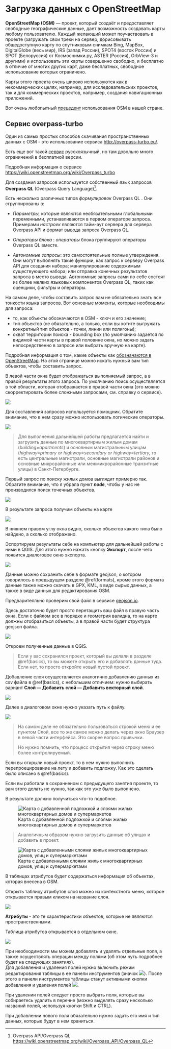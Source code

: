 # Загрузка данных с OpenStreetMap {#osm}

**OpenStreetMap (OSM)** --- проект, который создаёт и предоставляет свободные географические данные, дает возможность создавать карты любому пользователю. Каждый желающий может поучаствовать в проекте (загружать свои треки на сервер, дорисовывать общедоступную карту по спутниковым снимкам Bing, MapBox, DigitalGlobe (весь мир), IRS (запад России), SPOT4 (восток России) и SPOT (Белоруссия) от Космоснимки.ру, ASTER (Россия), OrbView-3 и другими) и использовать эти карты совершенно свободно, и бесплатно в отличие от многих других карт, даже бесплатных, свободное использование которых ограничено.

Карты этого проекта очень широко используются как в некоммерческих целях, например, для исследовательских проектов, так и для коммерческих проектов, например, создания навигационных приложений.

Вот очень любопытный [прецедент](http://shtosm.ru/all/vserossiyskaya-perepis-pod-ugrozoy/) использования OSM в нашей стране.

## Сервис overpass-turbo

Один из самых простых способов скачивания пространственных данных с OSM - это использование сервиса <http://overpass-turbo.eu/>.

Есть еще вот такой [сервис](https://yourmaps.io/) русскоязычный, но там довольно много ограничений в бесплатной версии.

Подробная информация о сервисе [[https://wiki.openstreetmap.org/wiki/Overpass_turbo]{.ul}](https://wiki.openstreetmap.org/wiki/Overpass_turbo)

Для создания запросов используется собственный язык запросов **Overpass QL** (Overpass Query Language)[^osm-1].

[^osm-1]: Overpass API/Overpass QL <https://wiki.openstreetmap.org/wiki/Overpass_API/Overpass_QL>

Есть несколько различных типов *формулировок* Overpass QL . Они сгруппированы в:

-   *Параметры,* которые являются необязательными глобальными переменными, устанавливаются в первом операторе запроса. Примерами *настроек* являются тайм-аут сервера для сервера Overpass API и формат вывода запроса Overpass QL.

-   *Операторы блока* : *операторы* блока группируют операторы Overpass QL вместе.

-   *Автономные запросы*: это самостоятельные полные утверждения. Они могут выполнять такие функции, как запрос к серверу Overpass API для создания набора; манипулирование содержимым существующего набора; или отправка конечных результатов запроса в место вывода. Автономные запросы сами по себе состоят из более мелких языковых компонентов Overpass QL, таких как оценщики, фильтры и операторы.

На самом деле, чтобы составить запрос вам не обязательно знать все тонкости языка запросов. Вот основные моменты, которые необходимы для запроса:

-   то, как объекты обозначаются в OSM - ключ и его значение;
-   тип объектов (не обязательно, а только, если вы хотите выгружать конкретный тип объектов - точки, линии или полигоны);
-   охват территории поиска - bounding box (по умолчанию задается по видимой части карты в правой половине окна, но можно задать непосредственно в запросе или выбрать вручную на карте).

Подробная информация о том, какие объекты как [обозначаются в OpenStreetMap](https://wiki.openstreetmap.org/wiki/RU:%D0%9E%D0%B1%D1%8A%D0%B5%D0%BA%D1%82%D1%8B_%D0%BA%D0%B0%D1%80%D1%82%D1%8B). На этой странице можно искать нужный вам тип объектов, чтобы составить запрос.

В левой части окна будет отображаться выполняемый запрос, а в правой результаты этого запроса. По умолчанию поиск осуществляется в той области, которая отображается в правой части окна (это можно скорректировать более сложными запросами, см. справку о сервисе).

![](images/47.PNG)

Для составления запросов используется помощник. Обратите внимание, что в нем сразу можно использовать логические операторы.

![](images/48.PNG)

> Для выполнения дальнейшей работы предлагается найти и загрузить данные по многоквартирным жилым домам (*building=apartments*) и основным магистральным улицам (*highway=primary or highway=secondary or highway=tertiary,* то есть центральные магистрали, основные магистрали районов и основные микрорайонные или межмикрорайонные транзитные улицы) в Санкт-Петербурге.

Первый запрос по поиску жилых домов выглядит примерно так. Обратите внимание, что я убрала пункт ***node***, чтобы у нас не производился поиск точечных объектов.

![](images/49.PNG)

В результате запроса получим объекты на карте

![](images/50.PNG)

В нижнем правом углу окна видно, сколько объектов какого типа было найдено, а сколько отображено.

Эспортируем результаты себе на компьютер для дальнейшей работы с ними в QGIS. Для этого нужно нажать кнопку **Экспорт**, после чего появится диалоговое окно экспорта.

![](images/51.PNG)

Данные можно сохранить себе в формате geojson, о котором говорилось в предыдущем разделе \@ref(formats), кроме этого формата данные также можно скачать в GPX, KML, в виде сырых данных, а также в виде данных для редактирования OSM.

Предварителльно проверим свой файл в сервисе [geojson.io](geojson.io).

Здесь достаточно будет просто перетащить ваш файл в правую часть окна. Если с файлом все в порядке и геометрия валидна, то на карте должны отобразиться объекты, а в правой части будет структура geojson файла.

![](images/52.PNG)

Откроем полученные данные в QGIS.

> Если у вас сохранился проект, который вы делали в разделе \@ref(basics), то вы можете открыть его и добавлять данные туда. Если нет, то просто откройте новый пустой проект.

Добавление слоя осуществляется аналогично добавлению данных из csv файла в \@ref(basics), с небольшим отличием: нужно выбирать вариант **Слой --- Добавить слой --- Добавить векторный слой**.

![](images/53.png)

Далее в диалоговом окне нужно указать путь к файлу.

![](images/54.PNG)

> На самом деле не обязательно пользоваться строкой меню и ее пунктом Слой, все то же самое можно делать через окно Браузер в левой части интерфейса. Это скорее вопрос привычки.
>
> Но нужно помнить, что процесс открытия через строку меню более контролируемый.

Если вы открыли новый проект, то в нем нужно выполнить перепроецирование на лету и добавить подложку. Как это сделать было описано в \@ref(basics).

Если вы работали в сохранненом с предыдущего занятия проекте, то вам этого делать не нужно, так как это уже было выполнено.

В результате должно получиться что-то подобное.

![Карта с добавленной подложкой и слоями жилых многоквартирных домов и супермаркетов](images/55.PNG)

> Аналогичным образом нужно загрузить данные об улицах и добавить в проект.

![Карта с добавленными слоями жилых многоквартирных домов, улиц и супермаркетами](images/56.PNG)

В таблицах атрибутов будет содержаться информация об объектах, которая внесена в OSM.

Открыть таблицу атрибутов слоя можно из контекстного меню, которое открывается правым кликом на название слоя.

![](images/57.png)

**Атрибуты** - это те характеристики объектов, которые не являются пространственными.

Таблица атрибутов открывается в отдельном окне.

![](images/58.PNG)

При необходимости мы можем добавлять и удалять отдельные поля, а также осуществлять операции между полями (об этом чуть подробнее будет на следующих занятиях).\
Для добавления и удаления полей нужно включить режим редактирования таблицы в ее панели инструментов (значок ![](images/59.PNG)). После этого в панели инструментов таблицы станут активными кнопки добавления и удаления полей ![](images/60.PNG).

При удалении полей следует просто выбрать поля, которые вы собираетесь удалить в перечне (можно выделять сразу несколько названий полей, используя кнопки Shift и CTRL).

При добавлении нового поля обязательно нужно задать его имя и тип данных, которые будут в нем храниться.\
